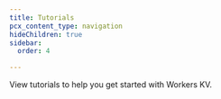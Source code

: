 ```yaml
---
title: Tutorials
pcx_content_type: navigation
hideChildren: true
sidebar:
  order: 4

---
```



View <GlossaryTooltip term="tutorial">tutorials</GlossaryTooltip> to help you get started with Workers KV.

<ListTutorials />
